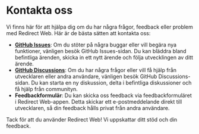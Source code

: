 # Kontakta oss

Vi finns här för att hjälpa dig om du har några frågor, feedback eller problem med Redirect Web. Här är de bästa sätten att kontakta oss:

- **[GitHub Issues](https://github.com/mshibanami/RedirectWeb/issues)**: Om du stöter på några buggar eller vill begära nya funktioner, vänligen besök GitHub Issues-sidan. Du kan bläddra bland befintliga ärenden, skicka in ett nytt ärende och följa utvecklingen av ditt ärende.
- **[GitHub Discussions](https://github.com/mshibanami/RedirectWeb/discussions)**: Om du har några frågor eller vill få hjälp från utvecklaren eller andra användare, vänligen besök GitHub Discussions-sidan. Du kan starta en ny diskussion, delta i befintliga diskussioner och få hjälp från communityn.
- **Feedbackformulär**: Du kan skicka oss feedback via feedbackformuläret i Redirect Web-appen. Detta skickar ett e-postmeddelande direkt till utvecklaren, så din feedback hålls privat från andra användare.

Tack för att du använder Redirect Web! Vi uppskattar ditt stöd och din feedback.